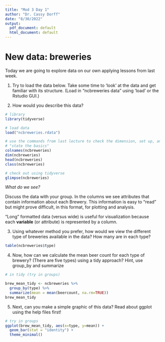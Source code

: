 ```yaml
---
title: "Mod 3 Day 1"
author: "Dr. Cassy Dorff"
date: "8/30/2022"
output:
  pdf_document: default
  html_document: default
---
```


# New data: breweries

Today we are going to explore data on our own applying lessons from last week.

1. Try to load the data below. Take some time to 'look' at the data and get familiar with its structure. (Load in "ncbreweries data" using 'load' or the Rstudio GUI.)

2. How would you describe this data?

```r
# library
library(tidyverse)

# load data
load("ncbreweries.rdata") 

# use the commands from last lecture to check the dimension, set up, and variable names
# "state the basics"
colnames(ncbreweries)
dim(ncbreweries)
head(ncbreweries)
class(ncbreweries)

# check out using tidyverse
glimpse(ncbreweries)
```

_What do we see?_

Discuss the data with your group. In the columns we see attributes that contain information about each Brewery. This information is easy to "read" but might prove difficult, in this format, for plotting and analysis.

"Long" formatted data (versus wide) is useful for visualization because each **variable** (or attribute) is represented by a column.

3. Using whatever method you prefer, how would we view the different type of breweries available in the data? How many are in each type?

```r
table(ncbreweries$type)
```


4. Now, how can we calculate the mean beer count for each type of brewery? (There are five types) using a tidy approach? Hint, use group_by and summarize

```r
# in tidy (try in groups)

brew_mean_tidy <- ncbreweries %>%
  group_by(type) %>%
  summarize(mean = mean(beercount, na.rm=TRUE))
brew_mean_tidy

```


5. Next, can you make a simple graphic of this data? Read about ggplot using the help files first!

```r
# try in groups
ggplot(brew_mean_tidy, aes(x=type, y=mean)) + 
  geom_bar(stat = "identity") + 
  theme_minimal()
```

